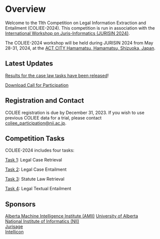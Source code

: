 # Overview

Welcome to the 11th Competition on Legal Information Extraction and Entailment (COLIEE-2024). This competition is run in association with the [International Workshop on Juris-Informatics (JURISIN 2024)](http://research.nii.ac.jp/~ksatoh/jurisin2024/).

The COLIEE-2024 workshop will be held during JURISIN 2024 from May 28-31, 2024, at the [ACT CITY Hamamatsu, Hamamatsu, Shizuoka, Japan](https://www.actcity.jp/english/).

## Latest Updates
[Results for the case law tasks have been released](https://sites.ualberta.ca/~rabelo/COLIEE2024/#results)\!

[Download Call for Participation](https://sites.ualberta.ca/~rabelo/COLIEE2024/CFP.pdf)

## Registration and Contact
COLIEE registration is due by December 31, 2023. If you wish to use previous COLIEE data for a trial, please contact coliee_participation@nii.ac.jp.

## Competition Tasks

COLIEE-2024 includes four tasks:

[Task 1](/tasks/task1): Legal Case Retrieval

[Task 2](/tasks/task2): Legal Case Entailment

[Task 3](/tasks/task3): Statute Law Retrieval

[Task 4](/tasks/task4): Legal Textual Entailment

## Sponsors

[Alberta Machine Intelligence Institute (AMII)](http://www.amii.ca/)
[University of Alberta](http://www.ualberta.ca/)  
[National Institute of Informatics (NII)](http://www.nii.ac.jp/en/)  
[Jurisage](http://jurisage.com/)  
[Intellicon](http://intellicon.co.kr/)  